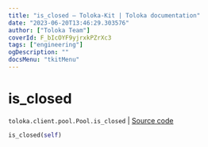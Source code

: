 ```yaml
---
title: "is_closed — Toloka-Kit | Toloka documentation"
date: "2023-06-20T13:46:29.303576"
author: ["Toloka Team"]
coverId: F_bIcOYF9yjrxkPZrXc3
tags: ["engineering"]
ogDescription: ""
docsMenu: "tkitMenu"
---
```


# is_closed

`toloka.client.pool.Pool.is_closed` | [Source code](https://github.com/Toloka/toloka-kit/blob/v1.2.0/src/client/pool/__init__.py#L251)

```python
is_closed(self)
```